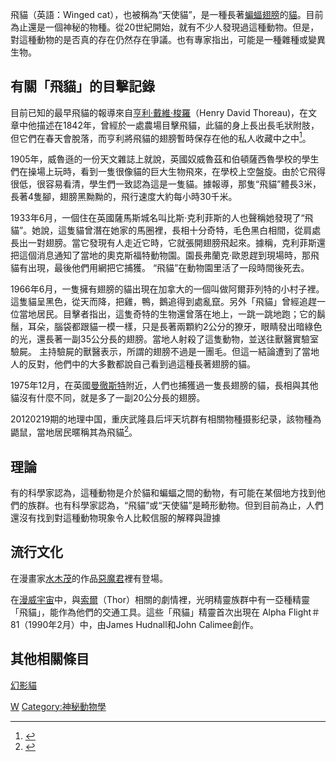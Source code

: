 {{original research|time=2013-10-13T20:33:57+00:00}}
飛貓（英語：Winged cat），也被稱為“天使貓”，是一種長著[[蝙蝠|蝙蝠]][[翅膀|翅膀]]的[[猫|貓]]。目前為止還是一個神秘的物種。從20世紀開始，就有不少人發現過這種動物。但是，對這種動物的是否真的存在仍然存在爭議。也有專家指出，可能是一種雜種或變異生物。

== 有關「飛貓」的目擊記錄 ==
目前已知的最早飛貓的報導來自[[亨利·戴维·梭罗|亨利·戴維·梭羅]]（Henry David Thoreau)，在文章中他描述在1842年，曾經於一處農場目擊飛貓，此貓的身上長出長毛狀附肢，但它們在春天會脫落，而亨利將飛貓的翅膀暫時保存在他的私人收藏中之中<ref>{{Cite web|title=THE CENTURY-OLD MYSTERY OF WINGED CATS|url=https://www.ripleys.com/weird-news/winged-cats/|access-date=2021-05-12|author=RIPLEY'S BELIEVE IT OR NOT!|date=2020-04-06|publisher=ripleys.com|language=en}}</ref>。

1905年，威魯遜的一份天文雜誌上就說，英國奴威魯茲和伯頓薩西魯學校的學生們在操場上玩時，看到一隻很像貓的巨大生物飛來，在學校上空盤旋。由於它飛得很低，很容易看清，學生們一致認為這是一隻貓。據報導，那隻“飛貓”體長3米，長著4隻腳，翅膀黑黝黝的，飛行速度大約每小時30千米。

1933年6月，一個住在英國薩馬斯城名叫比斯·克利菲斯的人也聲稱她發現了“飛貓”。她說，這隻貓曾潛在她家的馬圈裡，長相十分奇特，毛色黑白相間，從肩處長出一對翅膀。當它發現有人走近它時，它就張開翅膀飛起來。據稱，克利菲斯還把這個消息通知了當地的奧克斯福特動物園。園長弗蘭克·歐恩趕到現場時，那飛貓有出現，最後他們用網把它捕獲。 “飛貓”在動物園里活了一段時間後死去。

1966年6月，一隻擁有翅膀的貓出現在加拿大的一個叫做阿爾菲列特的小村子裡。這隻貓呈黑色，從天而降，把雞，鴨，鵝追得到處亂竄。另外「飛貓」曾經追趕一位當地居民。目擊者指出，這隻奇特的生物還曾落在地上，一跳一跳地跑；它的鬍鬚，耳朵，腦袋都跟貓一模一樣，只是長著兩顆約2公分的獠牙，眼睛發出暗綠色的光，還長著一副35公分長的翅膀。當地人射殺了這隻動物，並送往獸醫實驗室驗屍。 主持驗屍的獸醫表示，所謂的翅膀不過是一團毛。但這一結論遭到了當地人的反對，他們中的大多數都說自己看到過這種長著翅膀的貓。

1975年12月，在英國[[曼彻斯特|曼徹斯特]]附近，人們也捕獲過一隻長翅膀的貓，長相與其他貓沒有什麼不同，就是多了一副20公分長的翅膀。

20120219期的地理中国，重庆武隆县后坪天坑群有相關物種摄影纪录，該物種為鼯鼠，當地居民暱稱其為飛貓<ref>{{Cite news|url=https://photo.sina.cn/album_1_2841_105717.htm?ch=1&vt=4&hd=1|title=陝西發現神秘天坑群，數量居世界第一|author=sina|work=sina news|publisher=新浪|date=2016-12-01|accessdate=2016-12-01|language=中文}}</ref>。

== 理論 ==
有的科學家認為，這種動物是介於貓和蝙蝠之間的動物，有可能在某個地方找到他們的族群。也有科學家認為，“飛貓”或“天使貓”是畸形動物。但到目前為止，人們還沒有找到對這種動物現象令人比較信服的解釋與證據

==流行文化==
在漫畫家[[水木茂|水木茂]]的作品[[靈幻小子|惡魔君]]裡有登場。

在[[漫威宇宙|漫威宇宙]]中，與[[索尔|索爾]]（Thor）相關的劇情裡，光明精靈族群中有一亞種精靈「飛貓」，能作為他們的交通工具。這些「飛貓」精靈首次出現在 Alpha Flight＃81（1990年2月）中，由James Hudnall和John Calimee創作。

== 其他相關條目 ==
[[幻影貓_(未確認動物)|幻影貓]]
[[Category:飛行神秘生物|W]]
[[Category:神秘動物學|Category:神秘動物學]]
{{DEFAULTSORT:飛貓}}